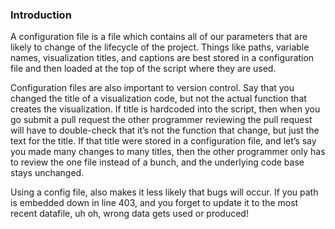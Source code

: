 ### Introduction {-}

A configuration file is a file which contains all of our parameters that are likely to change of the lifecycle of the project. Things like paths, variable names, visualization titles, and captions are best stored in a configuration file and then loaded at the top of the script where they are used.

Configuration files are also important to version control. Say that you changed the title of a visualization code, but not the actual function that creates the visualization. If title is hardcoded into the script, then when you go submit a pull request the other programmer reviewing the pull request will have to double-check that it's not the function that change, but just the text for the title. If that title were stored in a configuration file, and let's say you made many changes to many titles, then the other programmer only has to review the one file instead of a bunch, and the underlying code base stays unchanged.

Using a config file, also makes it less likely that bugs will occur. If you path is embedded down in line 403, and you forget to update it to the most recent datafile, uh oh, wrong data gets used or produced!
